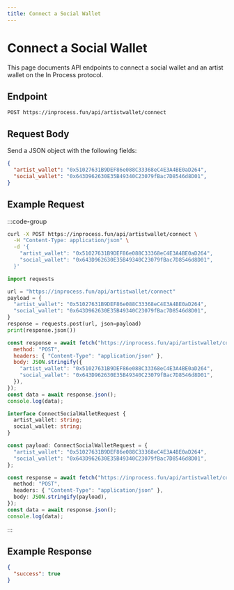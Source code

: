 ```yaml
---
title: Connect a Social Wallet
---
```


# Connect a Social Wallet

This page documents API endpoints to connect a social wallet and an artist wallet on the In Process protocol.

## Endpoint

```
POST https://inprocess.fun/api/artistwallet/connect
```

## Request Body

Send a JSON object with the following fields:

```json
{
  "artist_wallet": "0x51027631B9DEF86e088C33368eC4E3A4BE0aD264",
  "social_wallet": "0x643D962630E35B49340C23079fBac7D8546d8D01",
}
```

## Example Request

:::code-group

```bash [cURL]
curl -X POST https://inprocess.fun/api/artistwallet/connect \
  -H "Content-Type: application/json" \
  -d '{
    "artist_wallet": "0x51027631B9DEF86e088C33368eC4E3A4BE0aD264",
    "social_wallet": "0x643D962630E35B49340C23079fBac7D8546d8D01",
  }'
```

```python [Python]
import requests

url = "https://inprocess.fun/api/artistwallet/connect"
payload = {
  "artist_wallet": "0x51027631B9DEF86e088C33368eC4E3A4BE0aD264",
  "social_wallet": "0x643D962630E35B49340C23079fBac7D8546d8D01",
}
response = requests.post(url, json=payload)
print(response.json())
```

```javascript [JavaScript]
const response = await fetch("https://inprocess.fun/api/artistwallet/connect", {
  method: "POST",
  headers: { "Content-Type": "application/json" },
  body: JSON.stringify({
    "artist_wallet": "0x51027631B9DEF86e088C33368eC4E3A4BE0aD264",
    "social_wallet": "0x643D962630E35B49340C23079fBac7D8546d8D01",
  }),
});
const data = await response.json();
console.log(data);
```

```typescript [TypeScript]
interface ConnectSocialWalletRequest {
  artist_wallet: string;
  social_wallet: string;
}

const payload: ConnectSocialWalletRequest = {
  "artist_wallet": "0x51027631B9DEF86e088C33368eC4E3A4BE0aD264",
  "social_wallet": "0x643D962630E35B49340C23079fBac7D8546d8D01",
};

const response = await fetch("https://inprocess.fun/api/artistwallet/connect", {
  method: "POST",
  headers: { "Content-Type": "application/json" },
  body: JSON.stringify(payload),
});
const data = await response.json();
console.log(data);
```

:::

## Example Response

```json
{
  "success": true
}
```
